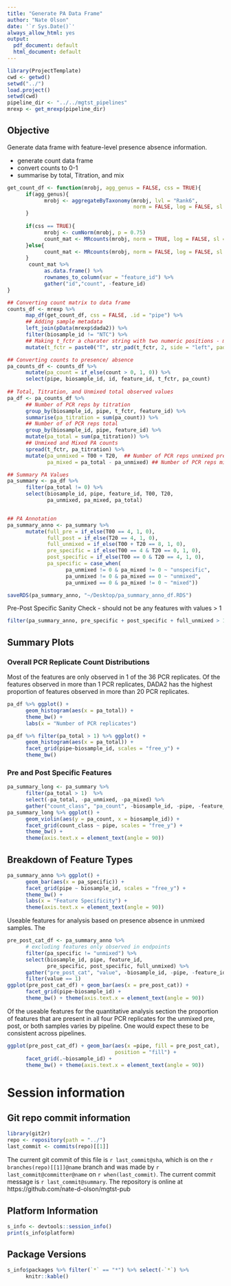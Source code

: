 ```yaml
---
title: "Generate PA Data Frame"
author: "Nate Olson"
date: '`r Sys.Date()`'
always_allow_html: yes
output:
  pdf_document: default
  html_document: default
---
```


```r
library(ProjectTemplate)
cwd <- getwd()
setwd("../")
load.project()
setwd(cwd)
pipeline_dir <- "../../mgtst_pipelines"
mrexp <- get_mrexp(pipeline_dir)
```

## Objective
Generate data frame with feature-level presence absence information.

* generate count data frame
* convert counts to 0-1 
* summarise by total, Titration, and mix

```r
get_count_df <- function(mrobj, agg_genus = FALSE, css = TRUE){
      if(agg_genus){
            mrobj <- aggregateByTaxonomy(mrobj, lvl = "Rank6", 
                                         norm = FALSE, log = FALSE, sl = 1)
      }
      
      if(css == TRUE){
            mrobj <- cumNorm(mrobj, p = 0.75)
            count_mat <- MRcounts(mrobj, norm = TRUE, log = FALSE, sl = 1000)
      }else{
            count_mat <- MRcounts(mrobj, norm = FALSE, log = FALSE, sl = 1)
      }
       count_mat %>%  
            as.data.frame() %>% 
            rownames_to_column(var = "feature_id") %>% 
            gather("id","count", -feature_id)
}

## Converting count matrix to data frame
counts_df <- mrexp %>% 
      map_df(get_count_df, css = FALSE, .id = "pipe") %>% 
      ## Adding sample metadata
      left_join(pData(mrexp$dada2)) %>% 
      filter(biosample_id != "NTC") %>% 
      ## Making t_fctr a charater string with two numeric positions - maintains ordering
      mutate(t_fctr = paste0("T", str_pad(t_fctr, 2, side = "left", pad = "0")))

## Converting counts to presence/ absence
pa_counts_df <- counts_df %>% 
      mutate(pa_count = if_else(count > 0, 1, 0)) %>% 
      select(pipe, biosample_id, id, feature_id, t_fctr, pa_count) 
      
## Total, Titration, and Unmixed total observed values
pa_df <- pa_counts_df %>% 
      ## Number of PCR reps by titration
      group_by(biosample_id, pipe, t_fctr, feature_id) %>% 
      summarise(pa_titration = sum(pa_count)) %>% 
      ## Number of of PCR reps total
      group_by(biosample_id, pipe, feature_id) %>% 
      mutate(pa_total = sum(pa_titration)) %>% 
      ## Unmixed and Mixed PA counts
      spread(t_fctr, pa_titration) %>% 
      mutate(pa_unmixed = T00 + T20,  ## Number of PCR reps unmixed pre/post
             pa_mixed = pa_total - pa_unmixed) ## Number of PCR reps mixed 

## Summary PA Values
pa_summary <- pa_df %>% 
      filter(pa_total != 0) %>% 
      select(biosample_id, pipe, feature_id, T00, T20, 
             pa_unmixed, pa_mixed, pa_total)


## PA Annotation
pa_summary_anno <- pa_summary %>% 
      mutate(full_pre = if_else(T00 == 4, 1, 0),
             full_post = if_else(T20 == 4, 1, 0),
             full_unmixed = if_else(T00 + T20 == 8, 1, 0),
             pre_specific = if_else(T00 == 4 & T20 == 0, 1, 0),
             post_specific = if_else(T00 == 0 & T20 == 4, 1, 0),
             pa_specific = case_when(
                   pa_unmixed != 0 & pa_mixed != 0 ~ "unspecific",
                   pa_unmixed != 0 & pa_mixed == 0 ~ "unmixed",
                   pa_unmixed == 0 & pa_mixed != 0 ~ "mixed"))

saveRDS(pa_summary_anno, "~/Desktop/pa_summary_anno_df.RDS")
```

Pre-Post Specific Sanity Check - should not be any features with values > 1
```r
filter(pa_summary_anno, pre_specific + post_specific + full_unmixed > 1)
```


## Summary Plots

### Overall PCR Replicate Count Distributions
Most of the features are only observed in 1 of the 36 PCR replicates. 
Of the features observed in more than 1 PCR replicates, DADA2 has the highest proportion of features observed in more than 20 PCR replicates.  

```r
pa_df %>% ggplot() + 
      geom_histogram(aes(x = pa_total)) +
      theme_bw() +
      labs(x = "Number of PCR replicates")
```

```r
pa_df %>% filter(pa_total > 1) %>% ggplot() + 
      geom_histogram(aes(x = pa_total)) + 
      facet_grid(pipe~biosample_id, scales = "free_y") + 
      theme_bw()
```


### Pre and Post Specific Features
```r
pa_summary_long <- pa_summary %>% 
      filter(pa_total > 1)  %>% 
      select(-pa_total, -pa_unmixed, -pa_mixed) %>% 
      gather("count_class", "pa_count", -biosample_id, -pipe, -feature_id) 
pa_summary_long %>% ggplot() +
      geom_violin(aes(y = pa_count, x = biosample_id)) + 
      facet_grid(count_class ~ pipe, scales = "free_y") +
      theme_bw() + 
      theme(axis.text.x = element_text(angle = 90))
```

## Breakdown of Feature Types
```r
pa_summary_anno %>% ggplot() + 
      geom_bar(aes(x = pa_specific)) + 
      facet_grid(pipe ~ biosample_id, scales = "free_y") + 
      theme_bw() +
      labs(x = "Feature Specificity") +
      theme(axis.text.x = element_text(angle = 90))
```

Useable features for analysis based on presence absence in unmixed samples.
The 
```r
pre_post_cat_df <- pa_summary_anno %>% 
      # excluding features only observed in endpoints
      filter(pa_specific != "unmixed") %>% 
      select(biosample_id, pipe, feature_id, 
             pre_specific, post_specific, full_unmixed) %>% 
      gather("pre_post_cat", "value", -biosample_id, -pipe, -feature_id) %>% 
      filter(value == 1)
ggplot(pre_post_cat_df) + geom_bar(aes(x = pre_post_cat)) + 
      facet_grid(pipe~biosample_id) +
      theme_bw() + theme(axis.text.x = element_text(angle = 90))
```

Of the useable features for the quantitative analysis section the proportion of features that are present in all four PCR replicates for the unmixed pre, post, or both samples varies by pipeline. 
One would expect these to be consistent across pipelines. 

```r
ggplot(pre_post_cat_df) + geom_bar(aes(x =pipe, fill = pre_post_cat), 
                                   position = "fill") +
      facet_grid(.~biosample_id) +
      theme_bw() + theme(axis.text.x = element_text(angle = 90))
```

# Session information 

## Git repo commit information
```r
library(git2r)
repo <- repository(path = "../")
last_commit <- commits(repo)[[1]]
```

The current git commit of this file is `r last_commit@sha`, which is on the `r branches(repo)[[1]]@name` branch and was made by `r last_commit@committer@name` on `r when(last_commit)`. The current commit message is `r last_commit@summary`. The repository is online at https://github.com/nate-d-olson/mgtst-pub  


## Platform Information
```r
s_info <- devtools::session_info()
print(s_info$platform)
```


## Package Versions
```r
s_info$packages %>% filter(`*` == "*") %>% select(-`*`) %>% 
      knitr::kable()
```